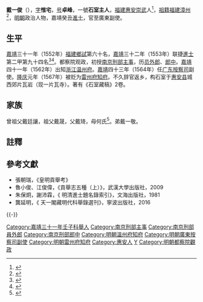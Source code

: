 {{明清人物信息框
| 姓名 = 戴一俊
| 原名 =
| 圖片名稱= 
| 圖片大小 =
| 圖片說明 = 
| 最高職務 = 廣東按察司副使
| 國家 = 大明 
| 爵位 =
| 籍貫 = [[福建|福建]][[泉州府|泉州府]][[惠安縣|惠安縣]]
| 族裔 = [[漢族|漢族]]
| 旗籍 = 
| 字號 = 字惟宅，號卓峰，一號石室主人
| 諡號 =
| 出生日期 = [[嘉靖|嘉靖]]九年九月九日<br>（1530年9月29日）
| 出生地點 = [[福建|福建]][[惠安縣|惠安縣]]
| 逝世日期 = [[萬曆|萬曆]]三十四年八月十四日<br>（1606年9月15日）
| 逝世地點 = [[福建|福建]][[惠安縣|惠安縣]]
| 墓葬 =
| 配偶 = 娶张氏
| 親屬 = 
| 出身 =
* 嘉靖三十一年壬子科舉人
* 嘉靖三十二年癸丑科進士出身
| 經歷 =
| 著作 = 《石室藏稿》
}}

'''戴一俊'''（{{bd|1530年|9月29日|1607年|9月15日|catIdx=D戴}}），[[表字|字]]'''惟宅'''，[[号|号]]'''卓峰'''，一號'''石室主人'''，[[福建|福建]][[惠安|惠安]][[崇武鎮|崇武]]人<ref>{{cite book|author=惠安县地方志编纂委员会|title=惠安县志|publisher=方志出版社|location=北京市|isbn=7-80122-352-7|url=http://www.fjsq.gov.cn/ShowText.asp?ToBook=3192&index=1878&|edition=第1版|accessdate=2011-06-22|date=1998年7月|archive-url=https://web.archive.org/web/20161023205739/http://www.fjsq.gov.cn/ShowText.asp?ToBook=3192&index=1878&|archive-date=2016-10-23|dead-url=yes}}</ref>，[[祖籍|祖籍]][[福建|福建]][[漳州|漳州]]<ref>{{Cite web |url=http://www.daishi.ren/WebModeC/CdDetail.asp?Cid=16349 |title=戴卓峰思德祠 - 戴氏宗亲网 |access-date=2018-07-26 |archive-url=https://web.archive.org/web/20180726103949/http://www.daishi.ren/WebModeC/CdDetail.asp?Cid=16349 |archive-date=2018-07-26 |dead-url=yes }}</ref>，[[明朝|明朝]]政治人物，嘉靖癸丑[[進士|進士]]，官至廣東副使。

== 生平 ==
[[嘉靖|嘉靖]]三十一年（1552年）[[福建|福建]][[鄉試|鄉試]]第六十名，[[嘉靖|嘉靖]]三十二年（1553年）联捷[[進士|進士]]第二甲第九十四名<ref>{{Cite book|title=《皇明贡举考》卷五|author=[[张朝瑞|张朝瑞]]|publisher=《续修四库全书》史部第828册|year=|isbn=|location=|pages=}}</ref><ref>{{Cite book|title=贡举志五种 上|author=鲁小俊，江俊伟著|publisher=武汉大学出版社|year=2009|isbn=978-7-307-07043-1|location=武汉|pages=}}</ref>。都察院观政，初授[[南京|南京]][[刑部|刑部]][[主事|主事]]，历[[员外郎|员外郎]]、[[郎中_(官职)|郎中]]。[[嘉靖|嘉靖]]四十一年（1562年）出知[[浙江|浙江]][[温州府|温州府]]。[[嘉靖|嘉靖]]四十三年（1564年）任[[广东|广东]][[按察司|按察司]]副使。[[隆庆_(明朝)|隆庆]]元年（1567年）被贬为[[雷州府|雷州府]][[知府|知府]]。不久辞官返乡，构石室于[[惠安县|惠安县]]城西郊片瓦岩（现一片瓦寺）。著有《石室藏稿》2卷。

== 家族 ==
曾祖父戴廷讓，祖父戴晟，父戴琦，母何氏<ref>{{Cite book|title=天一阁藏明代科举录选刊 登科录 点校本|author=龚延明主编|publisher=宁波出版社|year=2016|isbn=978-7-5526-2320-8|location=宁波|pages=|quote=《天一閣藏明代科舉錄選刊.登科錄》之《嘉靖三十二年癸丑科登科錄》}}</ref>。弟戴一敬。

==註釋==
{{reflist}}

==參考文獻==
*張朝瑞，《皇明貢舉考》
*魯小俊、江俊偉，《貢舉志五種（上）》，武漢大學出版社，2009
*朱保炯，謝沛霖，《 明清進士題名錄索引》，文海出版社，1981
*龔延明，《 天一閣藏明代科舉錄選刊》，寧波出版社，2016

{{-}}
{{start box}}
{{s-off}}
{{succession box|[[宋守志|宋守志]]|[[李廷觀|李廷觀]]|[[浙江承宣佈政使司|浙江]][[溫州府|溫州府]][[知府|知府]]|<small>嘉靖四十一年（1562年）上任</small>}}
{{end box}}
{{嘉靖三十二年癸丑科殿試金榜}}

{{DEFAULTSORT:Dai戴}}
[[Category:嘉靖三十一年壬子科舉人|Category:嘉靖三十一年壬子科舉人]]
[[Category:南京刑部主事|Category:南京刑部主事]]
[[Category:南京刑部員外郎|Category:南京刑部員外郎]]
[[Category:南京刑部郎中|Category:南京刑部郎中]]
[[Category:明朝溫州府知府|Category:明朝溫州府知府]]
[[Category:明朝廣東按察司副使|Category:明朝廣東按察司副使]]
[[Category:明朝雷州府知府|Category:明朝雷州府知府]]
[[Category:惠安人|Category:惠安人]]
[[Category:戴姓|Y]]
[[Category:明朝都察院觀政|Category:明朝都察院觀政]]